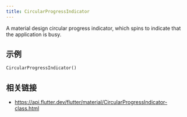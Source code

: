 ```yaml
---
title: CircularProgressIndicator
---
```


A material design circular progress indicator, which spins to indicate that the application is busy.

## 示例

```dart liveslice=CircularProgressIndicator
CircularProgressIndicator()
```

## 相关链接

- https://api.flutter.dev/flutter/material/CircularProgressIndicator-class.html
